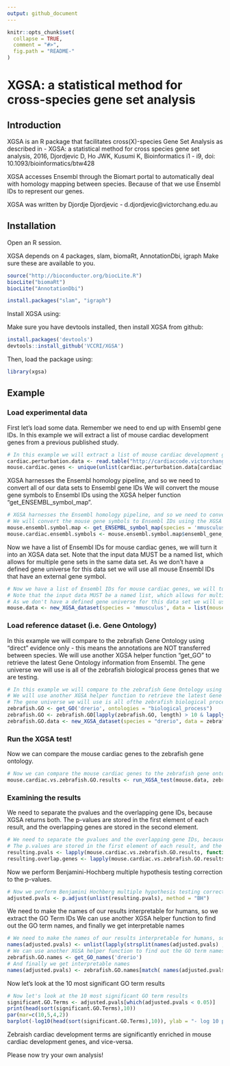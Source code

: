```yaml
---
output: github_document
---
```


<!-- README.md is generated from README.Rmd. Please edit that file -->

```r
knitr::opts_chunk$set(
  collapse = TRUE,
  comment = "#>",
  fig.path = "README-"
)
```

# XGSA: a statistical method for cross-species gene set analysis
## Introduction

XGSA is an R package that facilitates cross(X)-species Gene Set Analysis as described in - XGSA: a statistical method for cross species gene set analysis, 2016, Djordjevic D,  Ho JWK, Kusumi K, Bioinformatics i1 - i9, doi: 10.1093/bioinformatics/btw428 

XGSA accesses Ensembl through the Biomart portal to automatically deal with homology mapping between species. Because of that we use Ensembl IDs to represent our genes.

XGSA was written by Djordje Djordjevic - d.djordjevic@victorchang.edu.au

## Installation
Open an R session.

XGSA depends on 4 packages, slam, biomaRt, AnnotationDbi, igraph
Make sure these are available to you.
```r
source("http://bioconductor.org/biocLite.R")
biocLite("biomaRt")
biocLite("AnnotationDbi")

install.packages("slam", "igraph")
```

Install XGSA using:

Make sure you have devtools installed, then install XGSA from github:
```r
install.packages('devtools')
devtools::install_github('VCCRI/XGSA')
```

Then, load the package using:
```r
library(xgsa)
```

## Example
### Load experimental data
First let's load some data. Remember we need to end up with Ensembl gene IDs.
In this example we will extract a list of mouse cardiac development genes from a previous published study.

```r
# In this example we will extract a list of mouse cardiac development genes from a previous published study.
cardiac.perturbation.data <- read.table("http://cardiaccode.victorchang.edu.au/data/Cardiaccode_in_vivo_evidence_2014_06_10.txt", sep="\t", header=TRUE, quote="\"")
mouse.cardiac.genes <- unique(unlist(cardiac.perturbation.data[cardiac.perturbation.data$Species == "Mus musculus", c("Regulator","Target")]))
```

XGSA harnesses the Ensembl homology pipeline, and so we need to convert all of our data sets to Ensembl gene IDs
We will convert the mouse gene symbols to Ensembl IDs using the XGSA helper function "get_ENSEMBL_symbol_map".

```r
# XGSA harnesses the Ensembl homology pipeline, and so we need to convert all of our data sets to Ensembl gene IDs
# We will convert the mouse gene symbols to Ensembl IDs using the XGSA helper function "get_ENSEMBL_symbol_map".
mouse.ensembl.symbol.map <- get_ENSEMBL_symbol_map(species = 'mmusculus')
mouse.cardiac.ensembl.symbols <- mouse.ensembl.symbol.map$ensembl_gene_id[mouse.ensembl.symbol.map$external_gene_name %in% mouse.cardiac.genes]
```

Now we have a list of Ensembl IDs for mouse cardiac genes, we will turn it into an XGSA data set.
Note that the input data MUST be a named list, which allows for multiple gene sets in the same data set.
As we don't have a defined gene universe for this data set we will use all mouse Ensembl IDs that have an external gene symbol.

```r
# Now we have a list of Ensembl IDs for mouse cardiac genes, we will turn it into an XGSA data set.
# Note that the input data MUST be a named list, which allows for multiple gene sets in the same data set.
# As we don't have a defined gene universe for this data set we will use all mouse Ensembl IDs that have an external gene symbol.
mouse.data <- new_XGSA_dataset(species = 'mmusculus', data = list(mouseCardiacGenes = mouse.cardiac.ensembl.symbols), type = 'genesetlist', name = 'MouseCardiacGenes', universe = unique(mouse.ensembl.symbol.map$ensembl_gene_id))
```

### Load reference dataset (i.e. Gene Ontology)

In this example we will compare to the zebrafish Gene Ontology using "direct" evidence only - this means the annotations are NOT transferred between species.
We will use another XGSA helper function "get_GO" to retrieve the latest Gene Ontology information from Ensembl.
The gene universe we will use is all of the zebrafish biological process genes that we are testing. 

```r
# In this example we will compare to the zebrafish Gene Ontology using "direct" evidence only - this means the annotations are NOT transferred between species.
# We will use another XGSA helper function to retrieve the latest Gene Ontology information from Ensembl "get_GO_list_from_ontologies_with_evidence_codes".
# The gene universe we will use is all ofthe zebrafish biological process genes that we are testing. 
zebrafish.GO <- get_GO('drerio', ontologies = "biological_process")
zebrafish.GO <- zebrafish.GO[lapply(zebrafish.GO, length) > 10 & lapply(zebrafish.GO, length) < 500]
zebrafish.GO.data <- new_XGSA_dataset(species = "drerio", data = zebrafish.GO, type = 'genesetlist', name = "ZebrafishGO", universe = unique(unlist(zebrafish.GO)))
```

### Run the XGSA test!

Now we can compare the mouse cardiac genes to the zebrafish gene ontology.

```r
# Now we can compare the mouse cardiac genes to the zebrafish gene ontology.
mouse.cardiac.vs.zebrafish.GO.results <- run_XGSA_test(mouse.data, zebrafish.GO.data)
```

### Examining the results

We need to separate the pvalues and the overlapping gene IDs, because XGSA returns both.
The p-values are stored in the first element of each result, and the overlapping genes are stored in the second element.

```r
# We need to separate the pvalues and the overlapping gene IDs, because XGSA returns both.
# The p.values are stored in the first element of each result, and the overlapping genes are stored in the second element.
resulting.pvals <- lapply(mouse.cardiac.vs.zebrafish.GO.results, function(X){ X[["pvals"]] })
resulting.overlap.genes <- lapply(mouse.cardiac.vs.zebrafish.GO.results, function(X){ X[["genes"]] })
```

Now we perform Benjamini-Hochberg multiple hypothesis testing correction to the p-values.

```r
# Now we perform Benjamini Hochberg multiple hypothesis testing correction to the pvalues.
adjusted.pvals <- p.adjust(unlist(resulting.pvals), method = "BH")
```

We need to make the names of our results interpretable for humans, so we extract the GO Term IDs
We can use another XGSA helper function to find out the GO term names, and finally we get interpretable names


```r
# We need to make the names of our results interpretable for humans, so we extract the GO Term IDs
names(adjusted.pvals) <- unlist(lapply(strsplit(names(adjusted.pvals) ,"\\."), function(X){return(X[[2]])}))
# We can use another XGSA helper function to find out the GO term names.
zebrafish.GO.names <- get_GO_names('drerio')
# And finally we get interpretable names
names(adjusted.pvals) <- zebrafish.GO.names[match( names(adjusted.pvals), zebrafish.GO.names$go_id),"name_1006"]
```

Now let's look at the 10 most significant GO term results
```r
# Now let's look at the 10 most significant GO term results
significant.GO.Terms <- adjusted.pvals[which(adjusted.pvals < 0.05)]
print(head(sort(significant.GO.Terms),10))
par(mar=c(10,5,4,2))
barplot(-log10(head(sort(significant.GO.Terms),10)), ylab = "- log 10 p-value", las=2)
```

Zebraish cardiac development terms are significantly enriched in mouse cardiac development genes, and vice-versa.

Please now try your own analysis!

